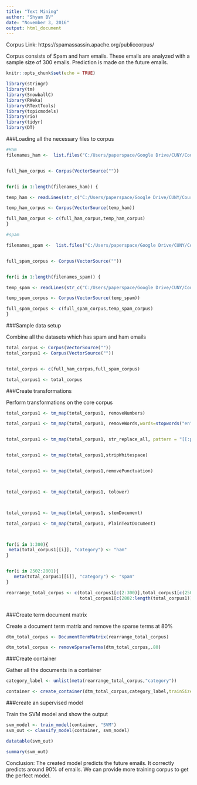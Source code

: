 ```yaml
---
title: "Text Mining"
author: "Shyam BV"
date: "November 3, 2016"
output: html_document
---
```



Corpus Link:  https://spamassassin.apache.org/publiccorpus/

Corpus consists of Spam and ham emails. These emails are analyzed with a sample size of 300 emails. Prediction is made on the future emails.

```r
knitr::opts_chunk$set(echo = TRUE)

library(stringr)
library(tm)
library(SnowballC)
library(RWeka)
library(RTextTools)
library(topicmodels)
library(rio)
library(tidyr)
library(DT)
```


###Loading all the necessary files to corpus

```r

#Ham
filenames_ham <-  list.files("C:/Users/paperspace/Google Drive/CUNY/Courses/CUNY-repository/607/Week 10 - Text mining/Data/20030228_easy_ham.tar/20030228_easy_ham/easy_ham/")


full_ham_corpus <- Corpus(VectorSource(""))


for(i in 1:length(filenames_ham)) {

temp_ham <- readLines(str_c("C:/Users/paperspace/Google Drive/CUNY/Courses/CUNY-repository/607/Week 10 - Text mining/Data/20030228_easy_ham.tar/20030228_easy_ham/easy_ham/",filenames_ham[i])) %>% str_c(collapse = "")

temp_ham_corpus <- Corpus(VectorSource(temp_ham))

full_ham_corpus <- c(full_ham_corpus,temp_ham_corpus)
}

#spam

filenames_spam <-  list.files("C:/Users/paperspace/Google Drive/CUNY/Courses/CUNY-repository/607/Week 10 - Text mining/Data/20050311_spam_2.tar/20050311_spam_2/spam_2")


full_spam_corpus <- Corpus(VectorSource(""))


for(i in 1:length(filenames_spam)) {

temp_spam <- readLines(str_c("C:/Users/paperspace/Google Drive/CUNY/Courses/CUNY-repository/607/Week 10 - Text mining/Data/20050311_spam_2.tar/20050311_spam_2/spam_2/",filenames_spam[i])) %>% str_c(collapse = "")

temp_spam_corpus <- Corpus(VectorSource(temp_spam))

full_spam_corpus <- c(full_spam_corpus,temp_spam_corpus)
}


```



###Sample data setup 

Combine all the datasets which has spam and ham emails


```r

total_corpus <- Corpus(VectorSource(""))
total_corpus1 <- Corpus(VectorSource(""))


total_corpus <- c(full_ham_corpus,full_spam_corpus)

total_corpus1 <- total_corpus


```



###Create transformations

Perform transformations on the core corpus


```r

total_corpus1 <- tm_map(total_corpus1, removeNumbers)

total_corpus1 <- tm_map(total_corpus1, removeWords,words=stopwords("en"))


total_corpus1 <- tm_map(total_corpus1, str_replace_all, pattern = "[[:punct:]]", replacement = " ")


total_corpus1 <- tm_map(total_corpus1,stripWhitespace)


total_corpus1 <- tm_map(total_corpus1,removePunctuation)



total_corpus1 <- tm_map(total_corpus1, tolower)



total_corpus1 <- tm_map(total_corpus1, stemDocument)

total_corpus1 <- tm_map(total_corpus1, PlainTextDocument)



for(i in 1:300){
 meta(total_corpus1[[i]], "category") <- "ham"
}


for(i in 2502:2801){
   meta(total_corpus1[[i]], "category") <- "spam"
}

rearrange_total_corpus <- c(total_corpus1[c(2:300)],total_corpus1[c(2503:2801)],total_corpus1[c(301:2501)],
                            total_corpus1[c(2802:length(total_corpus1))])



```


###Create term document matrix


Create a document term matrix and remove the sparse terms at 80%


```r

dtm_total_corpus <- DocumentTermMatrix(rearrange_total_corpus)

dtm_total_corpus <- removeSparseTerms(dtm_total_corpus,.80)

```



###Create container

Gather all the documents in a container

```r
category_label <- unlist(meta(rearrange_total_corpus,"category"))

container <- create_container(dtm_total_corpus,category_label,trainSize = 1:length(unlist(meta(rearrange_total_corpus,"category"))),testSize = (length(unlist(meta(rearrange_total_corpus,"category"))) +1) :length(rearrange_total_corpus),virgin = FALSE)

```


###create an supervised model


Train the SVM model and show the output

```r

svm_model <- train_model(container, "SVM")
svm_out <- classify_model(container, svm_model)

datatable(svm_out)

summary(svm_out)


```

Conclusion: The created model predicts the future emails.  It correctly predicts around 90% of emails. We can provide more training corpus to get the perfect model. 